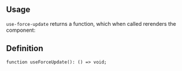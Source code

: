 

## Usage

`use-force-update` returns a function, which when called rerenders the component:

<Demo data={HooksDemos.useForceUpdateDemo} />

## Definition

```tsx
function useForceUpdate(): () => void;
```
